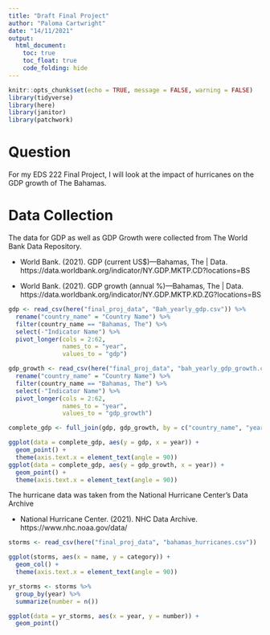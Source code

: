 ```yaml
---
title: "Draft Final Project"
author: "Paloma Cartwright"
date: "14/11/2021"
output: 
  html_document:
    toc: true
    toc_float: true 
    code_folding: hide
---
```


```r
knitr::opts_chunk$set(echo = TRUE, message = FALSE, warning = FALSE)
library(tidyverse)
library(here)
library(janitor)
library(patchwork)

```
# Question 

For my EDS 222 Final Project, I will look at the impact of hurricanes on the GDP growth of The Bahamas. 

# Data Collection 

The data for GDP as well as GDP Growth were collected from The World Bank Data Repository. 

- World Bank. (2021). GDP (current US$)—Bahamas, The | Data. https://data.worldbank.org/indicator/NY.GDP.MKTP.CD?locations=BS

- World Bank. (2021). GDP growth (annual %)—Bahamas, The | Data. https://data.worldbank.org/indicator/NY.GDP.MKTP.KD.ZG?locations=BS


```r
gdp <- read_csv(here("final_proj_data", "Bah_yearly_gdp.csv")) %>% 
  rename("country_name" = "Country Name") %>% 
  filter(country_name == "Bahamas, The") %>% 
  select(-"Indicator Name") %>% 
  pivot_longer(cols = 2:62, 
               names_to = "year", 
               values_to = "gdp")

gdp_growth <- read_csv(here("final_proj_data", "bah_yearly_gdp_growth.csv")) %>% 
  rename("country_name" = "Country Name") %>% 
  filter(country_name == "Bahamas, The") %>% 
  select(-"Indicator Name") %>% 
  pivot_longer(cols = 2:62, 
               names_to = "year", 
               values_to = "gdp_growth")

complete_gdp <- full_join(gdp, gdp_growth, by = c("country_name", "year"))
```



```r



ggplot(data = complete_gdp, aes(y = gdp, x = year)) +
  geom_point() +
  theme(axis.text.x = element_text(angle = 90))
ggplot(data = complete_gdp, aes(y = gdp_growth, x = year)) +
  geom_point() +
  theme(axis.text.x = element_text(angle = 90))

```

The hurricane data was taken from the National Hurricane Center's Data Archive 

- National Hurricane Center. (2021). NHC Data Archive. https://www.nhc.noaa.gov/data/


```r
storms <- read_csv(here("final_proj_data", "bahamas_hurricanes.csv")) 

ggplot(storms, aes(x = name, y = category)) +
  geom_col() +
  theme(axis.text.x = element_text(angle = 90))
```
```r

yr_storms <- storms %>% 
  group_by(year) %>% 
  summarize(number = n())

ggplot(data = yr_storms, aes(x = year, y = number)) +
  geom_point()
```


